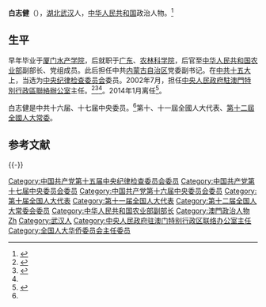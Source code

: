'''白志健'''（{{bd|1948年|11月||catIdx=}}），[[湖北|湖北]][[武汉|武汉]]人，[[中华人民共和国|中华人民共和国]]政治人物。<ref name=xhw>{{Cite web |url=http://news.xinhuanet.com/ziliao/2002-03/07/content_305706.htm |title=白志健简历，新华网，于2013-03-16查阅 |access-date=2013-03-16 |archive-date=2008-10-22 |archive-url=https://web.archive.org/web/20081022152518/http://news.xinhuanet.com/ziliao/2002-03/07/content_305706.htm |dead-url=no }}</ref>

==生平==
早年毕业于[[厦门水产学院|厦门水产学院]]，后就职于[[广东|广东]]、[[农林科学院|农林科学院]]，后官至[[中华人民共和国农业部|中华人民共和国农业部]]副部长、党组成员。此后担任中共[[内蒙古自治区|内蒙古自治区]]党委副书记。在[[中共十五大|中共十五大]]上，当选为[[中央纪律检查委员会|中央纪律检查委员会]]委员。2002年7月，担任[[中央人民政府駐澳門特別行政區聯絡辦公室|中央人民政府駐澳門特別行政區聯絡辦公室]]主任。<ref>{{cite news|title=周强会见中央政府驻澳门联络办公室主任白志健|url=http://www.gov.cn/gzdt/2009-05/22/content_1321937.htm|accessdate=2012-02-19|newspaper=中国政府网|archive-date=2019-08-20|archive-url=https://web.archive.org/web/20190820172939/http://www.gov.cn/gzdt/2009-05/22/content_1321937.htm|dead-url=no}}</ref><ref>{{cite news|title=澳门中联办白志健主任壬辰新春献辞|url=http://news.jcrb.com/jxsw/201201/t20120123_794382.html|accessdate=2012-02-19|newspaper=人民网-港澳频道|archive-date=2019-08-19|archive-url=https://web.archive.org/web/20190819071455/http://news.jcrb.com/jxsw/201201/t20120123_794382.html|dead-url=no}}</ref><ref name=xhw/>。2014年1月离任<ref>{{cite news|title=白志健将卸任澳门中联办岗位 称难舍澳门人民|url=http://news.stnn.cc/hongkong/201303/t20130310_1867057.html|accessdate=2014-01-12|newspaper=星岛环球网|deadurl=yes|archiveurl=https://web.archive.org/web/20130515144653/http://news.stnn.cc/hongkong/201303/t20130310_1867057.html|archivedate=2013-05-15}}</ref>。

白志健是中共十六届、十七届中央委员。<ref name=xhw/>第十、十一屆全國人大代表、[[第十二屆全國人民代表大會常務委員會|第十二屆全國人大常委]]。

== 参考文献 ==
{{Reflist|2}}

{{-}}
{{start box}}
{{s-gov|prc}}
{{s-before|[[王啟人|王啟人]]}}
{{s-title|[[中央人民政府驻澳门特别行政区联络办公室|中央人民政府驻澳门特别行政区联络办公室]]主任|2001年10月－2014年1月}}
{{s-after|[[李刚_(政治人物)|李刚]]}}
{{end box}}
{{港澳事務負責人}}
{{1995届中央党校一年制中青年干部培训班}}

{{DEFAULTSORT:Bai白}}
[[Category:中国共产党第十五届中央纪律检查委员会委员|Category:中国共产党第十五届中央纪律检查委员会委员]]
[[Category:中国共产党第十七届中央委员会委员|Category:中国共产党第十七届中央委员会委员]]
[[Category:中国共产党第十六届中央委员会委员|Category:中国共产党第十六届中央委员会委员]]
[[Category:第十届全国人大代表|Category:第十届全国人大代表]]
[[Category:第十一届全国人大代表|Category:第十一届全国人大代表]]
[[Category:第十二届全国人大常委会委员|Category:第十二届全国人大常委会委员]]
[[Category:中华人民共和国农业部副部长|Category:中华人民共和国农业部副部长]]
[[Category:澳門政治人物|Category:澳門政治人物]]
[[Category:白姓|Zh]]
[[Category:武汉人|Category:武汉人]]
[[Category:中央人民政府驻澳门特别行政区联络办公室主任|Category:中央人民政府驻澳门特别行政区联络办公室主任]]
[[Category:全国人大华侨委员会主任委员|Category:全国人大华侨委员会主任委员]]
